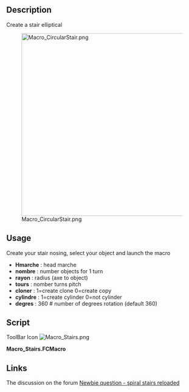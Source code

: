<languages/>

<div lang="en" dir="ltr" class="mw-content-ltr">
{{Macro
|Name=Macro Stairs
|Icon=Macro_Stairs.png
|Description=Creates a stair helix. Create your stair nosing, select your object and launch the macro
|Author=Mario52
|Version=00.05
|Date=2023-08-11
|FCVersion=All
|Download=[https://wiki.freecad.org/images/a/a3/Macro_Stairs.png ToolBar Icon]
}}
</div>

<div lang="en" dir="ltr" class="mw-content-ltr">
==Description==
</div>

<div lang="en" dir="ltr" class="mw-content-ltr">
Create a stair elliptical
</div>

[[File:Macro CircularStair.png|480px]]

<div lang="en" dir="ltr" class="mw-content-ltr">
==Usage==
</div>

<div lang="en" dir="ltr" class="mw-content-ltr">
Create your stair nosing, select your object and launch the macro
</div>

<div lang="en" dir="ltr" class="mw-content-ltr">
*'''Hmarche'''  : head marche
*'''nombre'''   : number objects for 1 turn
*'''rayon'''    : radius (axe to object)
*'''tours'''    : nomber turns pitch 
*'''cloner'''   : 1=create clone    0=create copy
*'''cylindre''' : 1=create cylinder  0=not cylinder
*'''degres'''   : 360  # number of degrees rotation (default 360)
</div>

<div lang="en" dir="ltr" class="mw-content-ltr">
==Script==
</div>

<div lang="en" dir="ltr" class="mw-content-ltr">
ToolBar Icon [[Image:Macro_Stairs.png]]
</div>

'''Macro_Stairs.FCMacro'''

{{MacroCode|code=

# Select your object(s) give :
#     head marche
#     number objects for 1 turn
#     radius (axe to object)
#     number turns
# the original object is not modify
# Macro_Stairs.FCMacro
# 
#01/03/2015 2019/07/24
import FreeCAD, Draft, Part

__title__   = "CircularStair"
__author__  = "Mario52"
__date__    = "2023/08/11"
__url__     = "https://freecad.org/index-fr.html"
__wiki__    = "https://wiki.freecad.org/Macro_Stairs"
__version__ = "00.05"

############## Modify here ####################
Hmarche  = 5  # head marche
nombre   = 5  # number objects for 1 turn
rayon    = 20  # radius (axe to object)
tours    = 2  # nomber turns pitch 
cloner   = 1   # 1=clone    0=copy
cylindre = 1   # 1=create cylinder  0=not cylinder
degres   = 360  # number of degrees  (default 360)
###############################################


try:
    sel = FreeCADGui.Selection.getSelection()[0]

    vecligne=[FreeCAD.Vector(0.0,0.0,0.0),FreeCAD.Vector(rayon,0.0,0.0)]   # vector for line directrice
    ligne = Draft.makeWire(vecligne,closed=False,face=False,support=None)  # creation de la ligne de base
    FreeCAD.ActiveDocument.openTransaction("Stair: Line")    # memorise les actions (avec annuler restore)

    coor_X = coor_Y = coor_Z = 0.0
    for i0 in range(tours):
        for i in range(0,degres,(int(degres/nombre))):                                  # boucle principale 0 to 360 degrees
            FreeCAD.ActiveDocument.openTransaction("Stair:" + str(i0) + "/" + str(i))    # memorise les actions (avec annuler restore)

            FreeCAD.ActiveDocument.getObject(ligne.Name).Placement=App.Placement(App.Vector(0,0,coor_Z), App.Rotation(App.Vector(0,0,1),i), App.Vector(0,0,0))
            try:
                a = ligne.Shape.Edges[0].Vertexes[1]       # fin de la ligne
                coor_X = (a.Point.x)
                coor_Y = (a.Point.y)
            except Exception:
                a = ligne.End         
                coor_X = (ligne.End.x)                      # fin de la ligne X
                coor_Y = (ligne.End.y)                      # fin de la ligne Y
    
            if cloner == 1:
                obj=Draft.clone(sel)
            else:
                obj = Draft.scale(sel,delta=App.Vector(1, 1, 1),center=App.Vector(),copy=True,legacy=True)
            try:
                for io in range(len(obj)):
                    obj[io].Placement=App.Placement(App.Vector(coor_X,coor_Y,coor_Z), App.Rotation(i,0,0), App.Vector(0,0,0))
            except Exception:
                obj.Placement=App.Placement(App.Vector(coor_X,coor_Y,coor_Z), App.Rotation(i,0,0), App.Vector(0,0,0))
    
            coor_Z += Hmarche
    App.ActiveDocument.removeObject(ligne.Name)                            # remove ligne de base directrice
    
    # create cylinder
    if cylindre == 1:
        FreeCAD.ActiveDocument.openTransaction("Stair: Cylinder")    # memorise les actions (avec annuler restore)
        App.ActiveDocument.addObject("Part::Cylinder","Cylinder")
        App.ActiveDocument.ActiveObject.Label = "Cylindre"
        FreeCAD.ActiveDocument.ActiveObject.Height = (Hmarche * nombre * tours)    # heigth of cylinder
        FreeCAD.ActiveDocument.ActiveObject.Radius = (rayon)                       # radius of cylinder
    
    FreeCAD.ActiveDocument.recompute()
except Exception:
    App.Console.PrintError(u"Select the stair treads")

}}

<div lang="en" dir="ltr" class="mw-content-ltr">
==Links==
</div>

<div lang="en" dir="ltr" class="mw-content-ltr">
The discussion on the forum [https://forum.freecad.org/viewtopic.php?f=3&t=9921 Newbie question - spiral stairs reloaded]
</div>